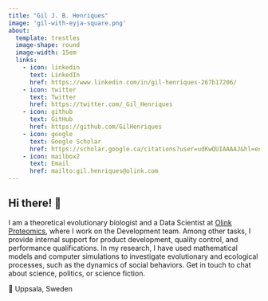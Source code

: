 ```yaml
---
title: "Gil J. B. Henriques"
image: 'gil-with-eyja-square.png'
about:
  template: trestles
  image-shape: round
  image-width: 15em
  links:
    - icon: linkedin
      text: LinkedIn
      href: https://www.linkedin.com/in/gil-henriques-267b17206/
    - icon: twitter
      text: Twitter
      href: https://twitter.com/_Gil_Henriques
    - icon: github
      text: GitHub               
      href: https://github.com/GilHenriques
    - icon: google
      text: Google Scholar
      href: https://scholar.google.ca/citations?user=udKwQUIAAAAJ&hl=en
    - icon: mailbox2
      text: Email
      href: mailto:gil.henriques@olink.com
---
```


## Hi there! 👋

I am a theoretical evolutionary biologist and a Data Scientist at [Olink Proteomics](https://www.olink.com), where I work on the Development team. Among other tasks, I provide internal support for product development, quality control, and performance qualifications. In my research, I have used mathematical models and computer simulations to investigate evolutionary and ecological processes, such as the dynamics of social behaviors. Get in touch to chat about science, politics, or science fiction.

📍 Uppsala, Sweden
